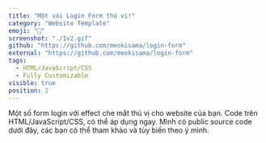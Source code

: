 ```yaml
---
title: "Một vài Login Form thú vị!"
category: "Website Template"
emoji: "📓"
screenshot: "./1v2.gif"
github: "https://github.com/meokisama/login-form"
external: "https://github.com/meokisama/login-form"
tags:
  - HTML/JavaScript/CSS
  - Fully Customizable
visible: true
position: 2
---
```


Một số form login với effect che mắt thú vị cho website của bạn. Code trên HTML/JavaScript/CSS, có thể áp dụng ngay. Mình có public source code dưới đây, các bạn có thể tham khảo và tùy biến theo ý mình.
